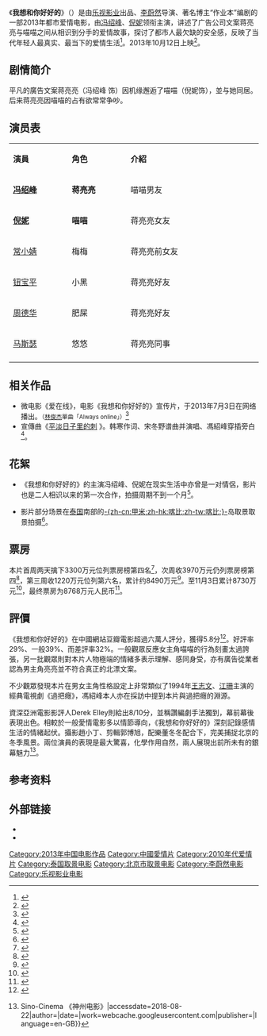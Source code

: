 {{Infobox Film
| name             = 我想和你好好的
| original_name    = Love Will Tear Us Apart
| image            = Love Will Tear Us Apart.jpg
| caption          = 2013年最疼爱情片
| director         = [[李蔚然|李蔚然]]
| producer         = 
| writer           = [[作业本|作业本]]
| narrator         = 
| based on         =
| starring         = [[冯绍峰|冯绍峰]]、[[倪妮|倪妮]]
| music            = 
| cinematography   = [[赵小丁|赵小丁]]
| editing          = 赵小丁
| studio          =  {{flagicon|CHN}}[[乐视影业|乐视影业]]	
| distributor      = [[乐视|乐视影业(北京)有限公司]]
| released         = {{flagicon|CHN}} 2013年10月12日
| rate             = 
| runtime          =
| country          = {{CHN}}
| language         = [[普通话|普通话]]
| imdb_id          = 
| amg_id           = 
| budget           = 
| gross            = 
| cn_name  = 
| tw_name  = 
| hk_name  = 
}}
《'''我想和你好好的'''》（{{lang|en|'''''Love Will Tear Us Apart'''''}}）是由[[乐视影业|乐视影业]]出品、[[李蔚然|李蔚然]]导演、著名博主“作业本”编剧的一部2013年都市爱情电影，由[[冯绍峰|冯绍峰]]、[[倪妮|倪妮]]领衔主演，讲述了广告公司文案蒋亮亮与喵喵之间从相识到分手的爱情故事，探讨了都市人最欠缺的安全感，反映了当代年轻人最真实、最当下的爱情生活<ref>{{cite web | url=http://ent.sina.com.cn/m/c/2013-08-06/21573981685.shtml | title=《好好的》揭虐恋 冯绍峰倪妮深夜纠缠 | publisher=新浪娱乐 | date=2013-08-06 | access-date=2013-08-09 | archive-date=2017-02-24 | archive-url=https://web.archive.org/web/20170224214503/http://ent.sina.com.cn/m/c/2013-08-06/21573981685.shtml | dead-url=no }}</ref>。2013年10月12日上映<ref>{{cite web | url=http://ent.sina.com.cn/m/c/2013-09-12/20514007694.shtml | title=《好好的》定档10月12 冯绍峰包养倪妮 | publisher=新浪娱乐 | date=2013-09-12 | access-date=2013-09-13 | archive-date=2017-02-24 | archive-url=https://web.archive.org/web/20170224214157/http://ent.sina.com.cn/m/c/2013-09-12/20514007694.shtml | dead-url=no }}</ref>。

== 剧情简介 ==
平凡的廣告文案蒋亮亮（冯绍峰 饰）因机缘邂逅了喵喵（倪妮饰），並与她同居。后来蒋亮亮因喵喵的占有欲常常争吵。

==演员表==
{| class="wikitable" width="40%"
|- style="background:cornflowerblue; color:white" align=center
|style="width:8%"|'''演員'''||style="width:8%"|'''角色'''||style="width:18%"|'''介紹'''
|-
| '''[[冯绍峰|冯绍峰]]'''||'''蒋亮亮'''||喵喵男友
|-
| '''[[倪妮|倪妮]]''' ||'''喵喵''' ||蒋亮亮女友
|-
| [[常小婧|常小婧]]||梅梅||蒋亮亮前女友
|-
|[[钮宝平|钮宝平]]||小黑||蒋亮亮好友
|-
|[[周德华|周德华]]||肥屎||蒋亮亮好友
|-
|[[马斯瑟|马斯瑟]]||悠悠||蒋亮亮同事
|-
|}

== 相关作品 ==
* 微电影《爱在线》，电影《我想和你好好的》宣传片，于2013年7月3日在网络播出。<small>（[[林俊杰|林俊杰]]單曲「Always online」）</small><ref>{{cite web|url=http://news.xinhuanet.com/ent/2013-07/03/c_124949130.htm | language= | title=倪妮清新代言拍微电影 为《好好的》预热宣传 |publisher=新华娱乐 |date=2013-07-03 |accessdate= }}</ref>
*宣傳曲《[https://www.youtube.com/watch?v=pIJp6PDCIC8 平淡日子里的刺] {{Wayback|url=https://www.youtube.com/watch?v=pIJp6PDCIC8 |date=20190123211533 }}》。韩寒作词、宋冬野谱曲并演唱、馮紹峰穿插旁白<ref>{{Cite web|url=https://v.qq.com/x/cover/uka2bowsc52jxti/d00137rsomi.html|title=我想和你好好的 宣传曲MV《平淡日子里的刺》_我想和你好好的_电影_高清1080P在线观看平台_腾讯视频|accessdate=2018-08-26|last=Team|first=Tencent VFE|work=v.qq.com|language=zh-CN|archive-date=2018-08-27|archive-url=https://web.archive.org/web/20180827075333/https://v.qq.com/x/cover/uka2bowsc52jxti/d00137rsomi.html|dead-url=no}}</ref>。

==花絮==
*《我想和你好好的》的主演冯绍峰、倪妮在现实生活中亦曾是一对情侶，影片也是二人相识以来的第一次合作，拍摄周期不到一个月<ref>{{cite web |url=http://news.mtime.com/2012/12/23/1503705.html |language= |title=倪妮上海出席活动 笑对被冯绍峰泰国求婚传言 |publisher=mtimes |date=2012-12-23 |accessdate= |archive-url=https://web.archive.org/web/20140315081314/http://news.mtime.com/2012/12/23/1503705.html |archive-date=2014-03-15 |dead-url=yes }}</ref>。

*影片部分场景在[[泰国|泰国]]南部的[[甲米|-{zh-cn:甲米;zh-hk:喀比;zh-tw:喀比;}-]]岛取景取景拍摄<ref>{{cite web |url=http://ent.qq.com/a/20121213/000057.htm |language= |title=《我想和你好好的》泰国热拍 李蔚然：直面人心 |publisher=腾讯娱乐 |date=2012-12-13 |accessdate= |archive-date=2019-01-23 |archive-url=https://web.archive.org/web/20190123211533/http://ent.qq.com/a/20121213/000057.htm |dead-url=no }}</ref>。

== 票房 ==
本片首周两天擒下3300万元位列票房榜第四名<ref>{{cite web | url=http://news.mtime.com/2013/10/15/1519341.html | title="狄仁杰"内地三连冠 年度票房累积已超170亿 | publisher=Mtime时光网 | date=2013-10-15 | access-date=2013-10-22 | archive-url=https://web.archive.org/web/20131020072835/http://news.mtime.com/2013/10/15/1519341.html | archive-date=2013-10-20 | dead-url=yes }}</ref>，次周收3970万元仍列票房榜第四<ref>{{cite web | url=http://news.mtime.com/2013/10/22/1519669.html | title="金刚狼2"内地首周登顶 "狄仁杰"累积近六亿 | publisher=Mtime时光网 | date=2013年10月22日 | access-date=2013年10月22日 | archive-url=https://web.archive.org/web/20131023061622/http://news.mtime.com/2013/10/22/1519669.html | archive-date=2013年10月23日 | dead-url=yes }}</ref>，第三周收1220万元位列第六名，累计约8490万元<ref>{{cite web | url=http://news.mtime.com/2013/10/29/1519921.html | title=《金刚狼2》内地蝉联破2亿 十月下旬影市低迷 | publisher=Mtime时光网 | date=2013-10-29 | access-date=2013-10-31 | archive-url=https://web.archive.org/web/20131102145059/http://news.mtime.com/2013/10/29/1519921.html | archive-date=2013-11-02 | dead-url=yes }}</ref>。至11月3日累计8730万元<ref>{{cite web | title=中国电影报2013年11月5日新浪微博 | url=http://weibo.com/2304129841/AhjB6dFiC | date=2013-11-05 | access-date=2013-12-22 | archive-date=2020-06-20 | archive-url=https://web.archive.org/web/20200620185035/http://weibo.com/2304129841/AhjB6dFiC | dead-url=no }}</ref>，最终票房为8768万元人民币<ref>{{cite web | title=《我想和你好好的》艺恩主页 | url=http://m.entgroup.cn/617267/ | publisher=艺恩网 | access-date=2013-12-13 | archive-date=2013-12-19 | archive-url=https://web.archive.org/web/20131219152349/http://m.entgroup.cn/617267/ | dead-url=no }}</ref>。

== 評價 ==
《我想和你好好的》在中國網站豆瓣電影超過六萬人評分，獲得5.8分<ref>{{Cite web|url=ttps://movie.douban.com/subject/20444530/|title=我想和你好好的|accessdate=2018-08-23|author=豆瓣電影|date=|publisher=|archive-date=2021-11-20|archive-url=https://web.archive.org/web/20211120124344/https://movie.douban.com/subject/20444530/}}</ref>。好評率29%、一般39%、而差評率32%。一般觀眾反應女主角喵喵的行為刻畫太過誇張，另一批觀眾則對本片人物極端的情緒多表示理解、感同身受，亦有廣告從業者認為男主角亮亮並不符合真正的北漂文案。

不少觀眾發現本片在男女主角性格設定上非常類似了1994年[[王志文|王志文]]、[[江珊|江珊]]主演的經典電視劇《過把癮》，馮紹峰本人亦在採訪中提到本片與過把癮的淵源。

資深亞洲電影影評人Derek Elley則給出8/10分，並稱讚編劇手法獨到，幕前幕後表現出色。相較於一般愛情電影多以情節導向，《我想和你好好的》深刻記錄感情生活的情緒起伏。攝影趙小丁、剪輯郭博旭，配樂董冬冬配合下，完美捕捉北京的冬季風景。兩位演員的表現是最大驚喜，化學作用自然，兩人展現出前所未有的銀幕魅力<ref>{{Cite web|url=http://webcache.googleusercontent.com/search?q=cache:apO-m1IRmtcJ:sino-cinema.com/2016/02/28/review-love-will-tear-us-apart/+&cd=1&hl=en&ct=clnk&gl=tw&lr=lang_en%7Clang_zh-CN%7Clang_zh-TW%7Clang_ja|title=Review: Love Will Tear Us Apart (2013) {{!}} Sino-Cinema 《神州电影》|accessdate=2018-08-22|author=|date=|work=webcache.googleusercontent.com|publisher=|language=en-GB}}{{Dead link|date=2019年6月 |bot=InternetArchiveBot |fix-attempted=yes }}</ref>。

== 参考资料 ==
{{reflist}}

== 外部链接 ==
*{{Mtime|190464}}
*{{Sinaweibo|3185142567}}

{{DEFAULTSORT:WO}}
[[Category:2013年中国电影作品|Category:2013年中国电影作品]]
[[Category:中國愛情片|Category:中國愛情片]]
[[Category:2010年代爱情片|Category:2010年代爱情片]]
[[Category:泰国取景电影|Category:泰国取景电影]]
[[Category:北京市取景电影|Category:北京市取景电影]]
[[Category:李蔚然电影|Category:李蔚然电影]]
[[Category:乐视影业电影|Category:乐视影业电影]]